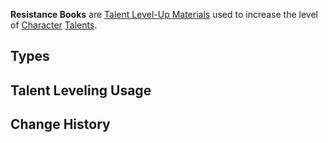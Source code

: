 {{Terminology Infobox
|image        = <gallery>
Item Teachings of Resistance.png|Teachings
Item Guide to Resistance.png|Guide
Item Philosophies of Resistance.png|Philosophies
</gallery>
|type         = Item Groups
|type2        = Talent Level-Up Materials
|type3        = Talent Books
|day1         = Tuesday
|day2         = Friday
|day3         = Sunday
|source1      = Forsaken Rift
}}
'''Resistance Books''' are [[Talent Level-Up Materials]] used to increase the level of [[Character]] [[Talents]].

==Types==
{{Material Quality
|2=Teachings of Resistance
|3=Guide to Resistance
|4=Philosophies of Resistance
}}

==Talent Leveling Usage==
{{Talent Leveling Usage|item=Teachings of Resistance|item2=Guide to Resistance|item3=Philosophies of Resistance|or=yes}}

==Change History==
{{Change History|1.0}}
[[Category:Resistance Books| ]]